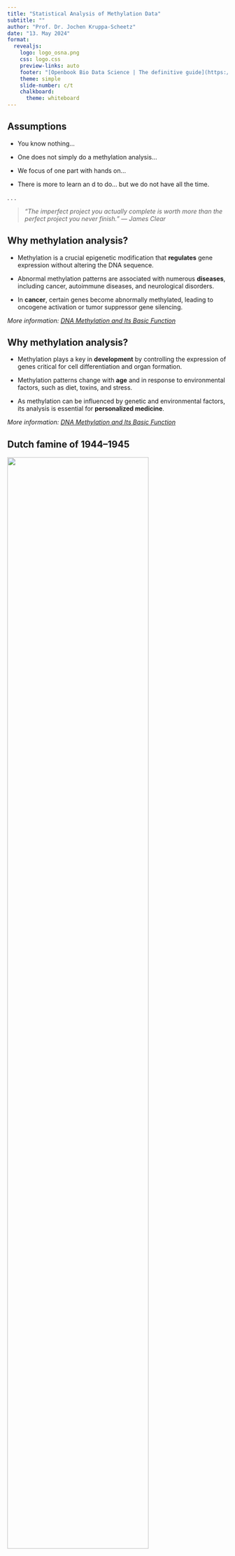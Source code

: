 ```yaml
---
title: "Statistical Analysis of Methylation Data"
subtitle: ""
author: "Prof. Dr. Jochen Kruppa-Scheetz"
date: "13. May 2024"
format:
  revealjs: 
    logo: logo_osna.png
    css: logo.css
    preview-links: auto
    footer: "[Openbook Bio Data Science | The definitive guide](https://jkruppa.github.io/)"
    theme: simple
    slide-number: c/t
    chalkboard: 
      theme: whiteboard
---
```


## Assumptions

- You know nothing...

- One does not simply do a methylation analysis...

- We focus of one part with hands on...

- There is more to learn an d to do... but we do not have all the time.

. . .

> *"The imperfect project you actually complete is worth more than the perfect project you never finish." — James Clear*


## Why methylation analysis?

- Methylation is a crucial epigenetic modification that **regulates** gene expression without altering the DNA sequence.

- Abnormal methylation patterns are associated with numerous **diseases**, including cancer, autoimmune diseases, and neurological disorders.

-  In **cancer**, certain genes become abnormally methylated, leading to oncogene activation or tumor suppressor gene silencing.

::: .aside
*More information: [DNA Methylation and Its Basic Function](https://www.nature.com/articles/npp2012112)*
:::

## Why methylation analysis?

- Methylation plays a key in **development** by controlling the expression of genes critical for cell differentiation and organ formation. 

-  Methylation patterns change with **age** and in response to environmental factors, such as diet, toxins, and stress.

-  As methylation can be influenced by genetic and environmental factors, its analysis is essential for **personalized medicine**. 

::: .aside
*More information: [DNA Methylation and Its Basic Function](https://www.nature.com/articles/npp2012112)*
:::

## Dutch famine of 1944–1945 

![](img/hongerwinter.jpg){fig-align="center" width=80%}

## Dutch famine of 1944–1945

- Food caloric intake for many Dutch people dropped to fewer than 1000 calories per day. 
- Provided strong evidence for the concept of "fetal programming". 
- Changes in methylation patterns have been implicated in subsequent health outcomes. 
- Findings suggest that severe malnutrition during critical periods of development can lead to epigenetic marks that persist throughout life.

# Methylation is epigenetic 

::: .aside
*"on top of" or "in addition to" genetic*
:::

## Landscape of methylation

![](img/DNAme_landscape.png){fig-align="center" width=100%}

## Landscape of methylation in development

![](img/DNA_methylation_reprogramming.png){fig-align="center" width=100%}

## How can I help? 

![](img/mr-dna.png){fig-align="center" width="50%"}

. . .

1) Differential analysis
2) Prediction model


## Differential analysis

$$
Y \sim X + C
$$

- $Y$ is our outcome 
- $X$ is our factor with two levels. Our two or more treatment groups
- $C$ is our confunder effect of gender or age

**Aim**: To find differences in $Y$ between two or more treatment groups

## Prediction model

$$
Y \sim X_1 + ... + X_p
$$

- $Y$ is our binary outcome ($0/1$) 
- $X_1, ..., X_p$ are the normalised or standardised features

**Aim**: To predict $Y$ by features 


## Data

### Microarray-based methods

- Illumina HumanMethylation450 (450k) 
- Illumina Infinium MethylationEPIC BeadChip targets over 850,000 CpG sites
- We have idat files  

### High-throughput sequencing

- Bisulfite sequencing (BS-Seq) data
- We have fastq or sam/bam files


## Illumina array 

- Methylated intensity (denoted by M) and unmethylated intensity (denoted by U)
- $\beta\mbox{-values} = \cfrac{M}{M+U}$
- $\mbox{M-values} = log2\left(\cfrac{M}{U}\right)$

. . .

**Caution** 

We will use for different aspects the same letters. This might be confusing...

## Any experience?

*Gesa M. Richter and Jochen Kruppa, et al.*

- [A combined epigenome- and transcriptome-wide association study of the oral masticatory mucosa assigns CYP1B1 a central role for epithelial health in smokers](https://link.springer.com/article/10.1186/s13148-019-0697-y)

- [Epigenetic adaptations of the masticatory mucosa to periodontal inflammation](https://link.springer.com/article/10.1186/s13148-021-01190-7)


## The cake is a lie...

![](img/cake.jpg){fig-align="center" width=60%}

# Let's do a methylation analysis... in R

> *"Snap back to reality, ope, there goes gravity." --- Eminem, Lose yourself*

## Further reading {.smaller}

- [DNA Methylation and Its Basic Function](https://www.nature.com/articles/npp2012112)
- [Chapter 10 DNA methylation analysis using bisulfite sequencing data](https://compgenomr.github.io/book/bsseq.html) of the great book [Computational Genomics with R](https://compgenomr.github.io/book/)
- [A cross-package Bioconductor workflow for analysing methylation array data](https://www.bioconductor.org/packages/release/workflows/vignettes/methylationArrayAnalysis/inst/doc/methylationArrayAnalysis.html)
- [Methylation Analysis with `{MEAL}`](https://www.bioconductor.org/packages/devel/bioc/vignettes/MEAL/inst/doc/MEAL.html)
- [DNA Methylation: Bisulfite Sequencing Workflow](https://github.com/NBISweden/workshop-epigenomics-RTDs/blob/master/docs/content/tutorials/methylationSeq/Seq_Tutorial.rst)
- [Analysis of 450k data using `{minfi}`](https://www.bioconductor.org/help/course-materials/2015/BioC2015/methylation450k.html) and [The minfi User’s Guide](https://bioconductor.org/packages/release/bioc/vignettes/minfi/inst/doc/minfi.html)
- [`{methylKit}`: User Guide v1.2.4](https://bioconductor.riken.jp/packages/3.5/bioc/vignettes/methylKit/inst/doc/methylKit.html)
- [`{methylGSA}`: Gene Set Analysis for DNA Methylation Datasets](https://bioconductor.org/packages/release/bioc/vignettes/methylGSA/inst/doc/methylGSA-vignette.html)
- [`{BioMethyl}`: an R package for biological interpretation of DNA methylation data](https://www.ncbi.nlm.nih.gov/pmc/articles/PMC6761945/)
- [Bismark](https://www.bioinformatics.babraham.ac.uk/projects/bismark/)


## References {.smaller}

- Kruppa, J. *et al.* (2021). Estimands in epigenome-wide association studies. Clinical epigenetics, 13(1), 98.
- Maksimovic, J. *et al.* (2016). A cross-package Bioconductor workflow for analysing methylation array data. F1000Research, 5.
- Krueger, F. *et al.* (2011). Bismark: a flexible aligner and methylation caller for Bisulfite-Seq applications. bioinformatics, 27(11), 1571-1572.
- Aryee, M. J. *et al.* (2014). Minfi: a flexible and comprehensive Bioconductor package for the analysis of Infinium DNA methylation microarrays. Bioinformatics, 30(10), 1363-1369.
- Maksimovic, J. *et al.* (2021). Gene set enrichment analysis for genome-wide DNA methylation data. Genome Biology, 22(1), 173.
- Wang, Y. *et al.* (2019). BioMethyl: an R package for biological interpretation of DNA methylation data. Bioinformatics, 35(19), 3635-3641.






